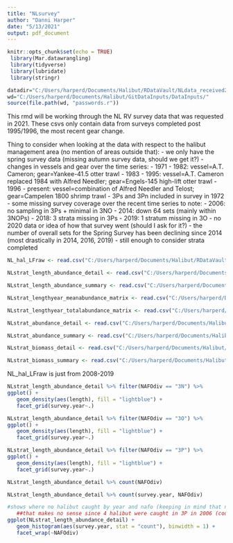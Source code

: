 ```yaml
---
title: "NLsurvey"
author: "Danni Harper"
date: "5/13/2021"
output: pdf_document
---
```


```r
knitr::opts_chunk$set(echo = TRUE)
 library(Mar.datawrangling)
 library(tidyverse)
 library(lubridate)
 library(stringr)

datadir="C:/Users/harperd/Documents/Halibut/RDataVault/NLdata_received2021/"
wd="C:/Users/harperd/Documents/Halibut/GitDataInputs/DataInputs/"
source(file.path(wd, "passwords.r"))
```

This rmd will be working through the NL RV survey data that was requested in 2021. These csvs only contain data from surveys completed post 1995/1996, the most recent gear change.

Thing to consider when looking at the data with respect to the halibut management area (no mention of areas outside that):
- we only have the spring survey data (missing autumn survey data, should we get it?)
- changes in vessels and gear over the time series:
      - 1971 - 1982: vessel=A.T. Cameron; gear=Yankee-41.5 otter trawl
      - 1983 - 1995: vessel=A.T. Cameron replaced 1984 with Alfred Needler; gear=Engels-145 high-lift otter trawl
      - 1996 - present: vessel=combination of Alfred Needler and Telost; gear=Campelen 1800 shrimp trawl
- 3Ps and 3Pn included in survey in 1972
- some missing survey coverage over the recent time series to note:
      - 2006: no sampling in 3Ps + minimal in 3NO
      - 2014: down 64 sets (mainly within 3NOPs)
      - 2018: 3 strata missing in 3Ps
      - 2019: 1 stratum missing in 3O
- no 2020 data or idea of how that survey went (should I ask for it?)
- the number of overall sets for the Spring Survey has been declining since 2014 (most drastically in 2014, 2016, 2019)
      - still enough to consider strata completed

```r
NL_hal_LFraw <- read.csv("C:/Users/harperd/Documents/Halibut/RDataVault/NLdata_received2021/NL_AtlanticHalibut_LF.csv")

NLstrat_length_abundance_detail <- read.csv("C:/Users/harperd/Documents/Halibut/RDataVault/NLdata_received2021/NLstrat1_length_abundance_details.csv")

NLstrat_length_abundance_summary <- read.csv("C:/Users/harperd/Documents/Halibut/RDataVault/NLdata_received2021/NLstrat1_length_abundance_summary.csv")

NLstrat_lengthyear_meanabundance_matrix <- read.csv("C:/Users/harperd/Documents/Halibut/RDataVault/NLdata_received2021/NLstrat1_length_year_mean_abundance_matrix.csv")

NLstrat_lengthyear_totalabundance_matrix <- read.csv("C:/Users/harperd/Documents/Halibut/RDataVault/NLdata_received2021/NLstrat1_length_year_total_abundance_matrix.csv")

NLstrat_abundance_detail <- read.csv("C:/Users/harperd/Documents/Halibut/RDataVault/NLdata_received2021/NLstrat2_abundance_details.csv")

NLstrat_abundance_summary <- read.csv("C:/Users/harperd/Documents/Halibut/RDataVault/NLdata_received2021/NLstrat2_abundance_summary.csv")

NLstrat_biomass_detail <- read.csv("C:/Users/harperd/Documents/Halibut/RDataVault/NLdata_received2021/NLstrat2_biomass_details.csv")

NLstrat_biomass_summary <- read.csv("C:/Users/harperd/Documents/Halibut/RDataVault/NLdata_received2021/NLstrat2_biomass_summary.csv")
```

NL_hal_LFraw is just from 2008-2019

```r
NLstrat_length_abundance_detail %>% filter(NAFOdiv == "3N") %>%
ggplot() +
   geom_density(aes(length), fill = "lightblue") + 
   facet_grid(survey.year~.)

NLstrat_length_abundance_detail %>% filter(NAFOdiv == "3O") %>%
ggplot() +
   geom_density(aes(length), fill = "lightblue") + 
   facet_grid(survey.year~.)

NLstrat_length_abundance_detail %>% filter(NAFOdiv == "3P") %>%
ggplot() +
   geom_density(aes(length), fill = "lightblue") + 
   facet_grid(survey.year~.)

NLstrat_length_abundance_detail %>% count(NAFOdiv)

NLstrat_length_abundance_detail %>% count(survey.year, NAFOdiv)

#shows where no halibut caught by year and nafo (keeping in mind that no sets were completed in 3P and minimal in 3NO in 2006, minimal coverage in 2014)
   ##that makes no sense since 4 halibut were caught in 3P in 2006 (could this be including 3Pn?)
ggplot(NLstrat_length_abundance_detail) +
   geom_histogram(aes(survey.year, stat = "count"), binwidth = 1) +
   facet_wrap(~NAFOdiv)


```

